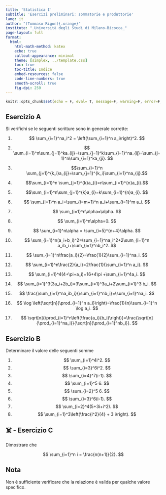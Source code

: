 ```yaml
---
title: 'Statistica I'
subtitle: 'Esercizi preliminari: sommatorie e produttorie'
lang: it
author: "[Tommaso Rigon]{.orange}"
institute: "_Università degli Studi di Milano-Bicocca_"
page-layout: full
format:
  html:
    html-math-method: katex
    echo: true
    callout-appearance: minimal
    theme: [simplex, ../template.css]
    toc: true
    toc-title: Indice
    embed-resources: false
    code-line-numbers: true
    smooth-scroll: true
    fig-dpi: 250
---
```



```r
knitr::opts_chunk$set(echo = F, eval= T, message=F, warning=F, error=F, comment=NA, cache=F, include=T, R.options=list(width=100), dpi = 200, fig.align = "center")
```

## Esercizio A

Si verifichi se le seguenti scritture sono in generale corrette:

1.  $$
    \sum_{i=1}^na_i^2 = \left(\sum_{i=1}^n a_i\right)^2.
    $$

2.  $$ 
\sum_{i=1}^n\sum_{j=1}^ka_{ij}=\sum_{j=1}^k\sum_{i=1}^na_{ij}=\sum_{j=1}^n\sum_{i=1}^ka_{ji}. 
$$

3.  $$\sum_{i=1}^n \sum_{j=1}^{k_i}a_{ij}=\sum_{j=1}^{k_i}\sum_{i=1}^na_{ij}.$$

4.  $$\sum_{i=1}^n \sum_{j=1}^{k}a_{i}=n\sum_{i=1}^{n}a_{i}.$$

5.  $$\sum_{i=1}^n\sum_{j=1}^{k}a_{i}=k\sum_{i=1}^{n}a_{i}. $$

6.  $$ \sum_{i=1}^n a_i=\sum_{i=m+1}^n a_i+\sum_{i=1}^m a_i. $$

7.  $$ \sum_{i=1}^n\alpha=\alpha. $$

8.  $$ \sum_{i=1}^n\alpha=0. $$

9.  $$
    \sum_{i=1}^n\alpha = \sum_{i=5}^{n+4}\alpha.
    $$

10. $$ \sum_{i=1}^n(a_i+b_i)^2=\sum_{i=1}^na_i^2+2\sum_{i=1}^n a_ib_i+\sum_{i=1}^nb_i^2. $$

11. $$ \sum_{i=1}^n\frac{a_i}{2}=\frac{1}{2}\sum_{i=1}^na_i. $$

12. $$ \sum_{i=1}^n\frac{2}{a_i}=2\frac{1}{\sum_{i=1}^n a_i}. $$

13. $$ \sum_{i=1}^4(4+\pi+a_i)=16+4\pi +\sum_{i=1}^4a_i. $$

14. $$ \sum_{i=1}^3(3a_i+2b_i)=3\sum_{i=1}^3a_i+2\sum_{i=1}^3 b_i. $$

15. $$ \frac{\sum_{i=1}^na_ib_i}{\sum_{i=1}^nb_i}=\sum_{i=1}^na_i.
    $$

16. $$ \log \left(\sqrt[n]{\prod_{i=1}^n a_i}\right)=\frac{1}{n}\sum_{i=1}^n \log a_i. $$

17. $$ \sqrt[n]{\prod_{i=1}^n\left(\frac{a_i}{b_i}\right)}=\frac{\sqrt[n]{\prod_{i=1}^na_i}}{\sqrt[n]{\prod_{i=1}^nb_i}}. $$

## Esercizio B

Determinare il valore delle seguenti somme

1.  $$ \sum_{i=1}^4i^2. $$
2.  $$ \sum_{i=3}^6i^2. $$
3.  $$ \sum_{i=4}^7(i-1). $$
4.  $$ \sum_{i=1}^5 6. $$
5.  $$ \sum_{i=2}^5 6. $$
6.  $$ \sum_{i=3}^6(i-1). $$
7.  $$ \sum_{i=2}^4(5+3i+i^2). $$
8.  $$ \sum_{i=1}^3\left(\frac{i^2}{4} + 3 i\right). $$

## ☠️ - Esercizio C

Dimostrare che

$$
\sum_{i=1}^n i = \frac{n(n+1)}{2}.
$$ 

:::{.callout-tip}
## Nota
Non è sufficiente verificare che la relazione è valida per qualche valore specifico.
:::